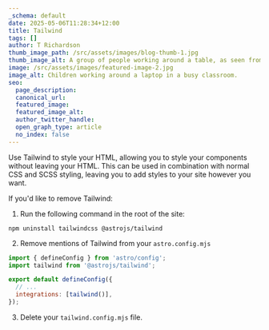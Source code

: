 ```yaml
---
_schema: default
date: 2025-05-06T11:28:34+12:00
title: Tailwind
tags: []
author: T Richardson
thumb_image_path: /src/assets/images/blog-thumb-1.jpg
thumb_image_alt: A group of people working around a table, as seen from above
image: /src/assets/images/featured-image-2.jpg
image_alt: Children working around a laptop in a busy classroom.
seo:
  page_description:
  canonical_url:
  featured_image:
  featured_image_alt:
  author_twitter_handle:
  open_graph_type: article
  no_index: false
---
```


Use Tailwind to style your HTML, allowing you to style your components without leaving your HTML.
This can be used in combination with normal CSS and SCSS styling, leaving you to add styles to your site however you want.

If you'd like to remove Tailwind:

1. Run the following command in the root of the site:

`npm uninstall tailwindcss @astrojs/tailwind`

2. Remove mentions of Tailwind from your `astro.config.mjs`

```mjs
import { defineConfig } from 'astro/config';
import tailwind from '@astrojs/tailwind';

export default defineConfig({
  // ...
  integrations: [tailwind()],
});
```

3. Delete your `tailwind.config.mjs` file.
